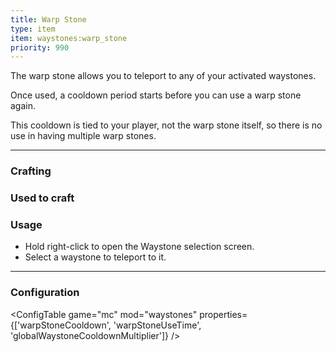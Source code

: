 ```yaml
---
title: Warp Stone
type: item
item: waystones:warp_stone
priority: 990
---
```


The warp stone allows you to teleport to any of your activated waystones.

Once used, a cooldown period starts before you can use a warp stone again. 

This cooldown is tied to your player, not the warp stone itself, so there is no use in having multiple warp stones.

---

### Crafting

<CraftingRecipe recipe="waystones:warp_stone"/>

### Used to craft


<RecipeContainer>
    <CraftingRecipe recipe="waystones:waystone" />
    <CraftingRecipe recipe="waystones:red_sharestone" />
    <CraftingRecipe recipe="waystones:white_portstone" />
</RecipeContainer>

### Usage

- Hold right-click to open the Waystone selection screen.
- Select a waystone to teleport to it.

---

### Configuration

<ConfigTable game="mc" mod="waystones" properties={['warpStoneCooldown', 'warpStoneUseTime', 'globalWaystoneCooldownMultiplier']} />
